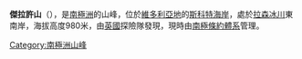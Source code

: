 {{coord|74|59|S|162|26|E|source:GNIS|display=title}}

'''傑拉許山'''（{{lang-en|Mount Gerlache}}），是[[南極洲|南極洲]]的山峰，位於[[維多利亞地|維多利亞地]]的[[斯科特海岸|斯科特海岸]]，處於[[拉森冰川|拉森冰川]]東南岸，海拔高度980米，由[[英國|英國]]探險隊發現，現時由[[南極條約體系|南極條約體系]]管理。

{{DEFAULTSORT:Mount Gerlache}}
[[Category:南極洲山峰|Category:南極洲山峰]]


{{ScottCoast-geo-stub}}